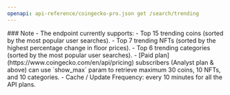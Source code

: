 ```yaml
---
openapi: api-reference/coingecko-pro.json get /search/trending
---
```


<Note>
### Note
- The endpoint currently supports:
  - Top 15 trending coins (sorted by the most popular user searches).
  - Top 7 trending NFTs (sorted by the highest percentage change in floor prices).
  - Top 6 trending categories (sorted by the most popular user searches).
- [Paid plan](https://www.coingecko.com/en/api/pricing) subscribers (Analyst plan & above) can use `show_max` param to retrieve maximum 30 coins, 10 NFTs, and 10 categories.
- Cache / Update Frequency: every 10 minutes for all the API plans.
</Note>